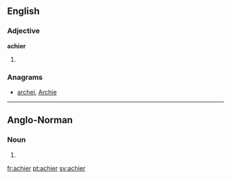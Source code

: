 ==English==

===Adjective===
'''achier'''

# {{comparative of|achy}}

===Anagrams===
* [[archei#English|archei]], [[Archie#English|Archie]]

----

==Anglo-Norman==

===Noun===
{{head|xno|noun|g=m|plural not attested}}

# {{alternative form of|acer|lang=xno}}

[[fr:achier]]
[[pt:achier]]
[[sv:achier]]